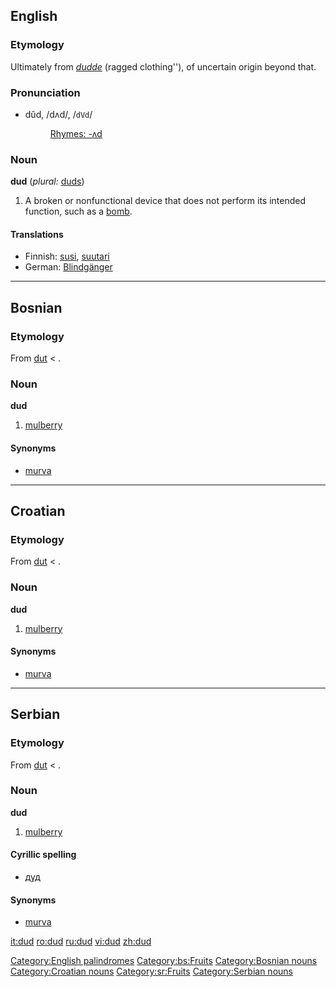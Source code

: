 ==English==
[[Category:English palindromes]]
===Etymology===
Ultimately from ''[[dudde]]'' (ragged clothing''), of uncertain origin beyond that.

===Pronunciation===
*dŭd, /dʌd/, /<tt>dVd</tt>/
*:[[Rhymes:English:-ʌd|Rhymes: -ʌd]]

===Noun===
'''dud''' (''plural:'' [[duds]])

# A broken or nonfunctional device that does not perform its intended function, such as a [[bomb]].

====Translations====
*Finnish: [[susi]], [[suutari]]
*German: [[Blindgänger]] {{m}}

----

==Bosnian==
===Etymology===
From {{Turk.|bs}} [[dut]] < {{Pers.|bs}} {{FAchar|[[توت]]}}.

===Noun===
'''dud''' {{m}}

# [[mulberry]]

====Synonyms====
*[[murva]]

[[Category:bs:Fruits]]
[[Category:Bosnian nouns]]

----

==Croatian==
===Etymology===
From {{Turk.|hr}} [[dut]] < {{Pers.|hr}} {{FAchar|[[توت]]}}.

===Noun===
'''dud''' {{m}}

# [[mulberry]]

====Synonyms====
*[[murva]]

[[Category:Croatian nouns]]

----

==Serbian==
===Etymology===
From {{Turk.|sr}} [[dut]] < {{Pers.|sr}} {{FAchar|[[توت]]}}.

===Noun===
'''dud''' {{m}}

# [[mulberry]]

====Cyrillic spelling====
*[[дуд#Serbian|дуд]]

====Synonyms====
*[[murva]]

[[Category:sr:Fruits]]
[[Category:Serbian nouns]]

[[it:dud]]
[[ro:dud]]
[[ru:dud]]
[[vi:dud]]
[[zh:dud]]